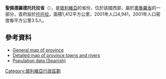 '''聖佩德羅德托托拉省'''（{{lang-es|Provincia de San Pedro de Totora}}），是[[玻利維亞|玻利維亞]]的省份，位於該國西部，屬於[[奧魯羅省|奧魯羅省]]的一部分，首府設於[[托托拉_(奧魯羅省)|托托拉]]，面積1,412平方公里，2001年人口4,941，2001年人口密度每平方公里3.5人。

==參考資料==
*[https://web.archive.org/web/20090106012850/http://www.aguabolivia.org/situacionaguaX/Riego/mapas/oruro/t_sptotora.htm General map of province]
*[https://web.archive.org/web/20120420021856/http://aguabolivia.org/situacionaguaX/Riego/mapas/oruro/sptotora.htm Detailed map of province towns and rivers]
*[https://web.archive.org/web/20091027220541/http://www.ine.gov.bo/ Population data (Spanish)]

{{coord|17|54|S|67|45|W|type:adm2nd_region:BO|display=title}} 

{{Bolivia-geo-stub}}
{{玻利維亞省份}}

[[Category:玻利維亞行政區劃|Category:玻利維亞行政區劃]]